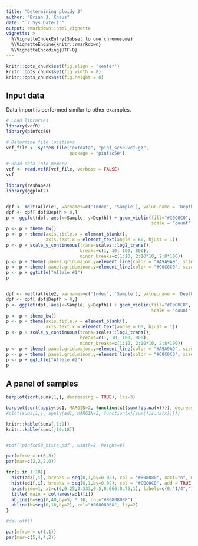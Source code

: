```yaml
---
title: "Determining ploidy 3"
author: "Brian J. Knaus"
date: "`r Sys.Date()`"
output: rmarkdown::html_vignette
vignette: >
  %\VignetteIndexEntry{Subset to one chromosome}
  %\VignetteEngine{knitr::rmarkdown}
  %\VignetteEncoding{UTF-8}
---
```




```r
knitr::opts_chunk$set(fig.align = 'center')
knitr::opts_chunk$set(fig.width = 8)
knitr::opts_chunk$set(fig.height = 8)
```




## Input data


Data import is performed similar to other examples.


```r
# Load libraries
library(vcfR)
library(pinfsc50)

# Determine file locations
vcf_file <- system.file("extdata", "pinf_sc50.vcf.gz",
                        package = "pinfsc50")

# Read data into memory
vcf <- read.vcfR(vcf_file, verbose = FALSE)
vcf
```









```r
library(reshape2)
library(ggplot2)


dpf <- melt(allele1, varnames=c('Index', 'Sample'), value.name = 'Depth', na.rm=TRUE)
dpf <- dpf[ dpf$Depth > 0,]
p <- ggplot(dpf, aes(x=Sample, y=Depth)) + geom_violin(fill="#C0C0C0", adjust=1.0,
                                                       scale = "count", trim=TRUE)
p <- p + theme_bw()
p <- p + theme(axis.title.x = element_blank(), 
               axis.text.x = element_text(angle = 60, hjust = 1))
p <- p + scale_y_continuous(trans=scales::log2_trans(), 
                            breaks=c(1, 10, 100, 800),
                            minor_breaks=c(1:10, 2:10*10, 2:8*100))
p <- p + theme( panel.grid.major.y=element_line(color = "#A9A9A9", size=0.6) )
p <- p + theme( panel.grid.minor.y=element_line(color = "#C0C0C0", size=0.2) )
p <- p + ggtitle("Allele #1")
p


dpf <- melt(allele2, varnames=c('Index', 'Sample'), value.name = 'Depth', na.rm=TRUE)
dpf <- dpf[ dpf$Depth > 0,]
p <- ggplot(dpf, aes(x=Sample, y=Depth)) + geom_violin(fill="#C0C0C0", adjust=1.0,
                                                       scale = "count", trim=TRUE)
p <- p + theme_bw()
p <- p + theme(axis.title.x = element_blank(), 
               axis.text.x = element_text(angle = 60, hjust = 1))
p <- p + scale_y_continuous(trans=scales::log2_trans(), 
                            breaks=c(1, 10, 100, 800),
                            minor_breaks=c(1:10, 2:10*10, 2:8*100))
p <- p + theme( panel.grid.major.y=element_line(color = "#A9A9A9", size=0.6) )
p <- p + theme( panel.grid.minor.y=element_line(color = "#C0C0C0", size=0.2) )
p <- p + ggtitle("Allele #2")
p

```




## A panel of samples


```r

barplot(sort(sums[1,], decreasing = TRUE), las=3)

barplot(sort(apply(ad1, MARGIN=2, function(x){sum(!is.na(x))}), decreasing = TRUE), las=3)
#plot(sums[1,], apply(ad1, MARGIN=2, function(x){sum(!is.na(x))}))
```


```r

knitr::kable(sums[,1:9])
knitr::kable(sums[,10:18])


#pdf('pinfsc50_hists.pdf', width=8, height=8)

par(mfrow = c(6,3))
par(mar=c(2,2,2,0))

for(i in 1:18){
  hist(ad2[,i], breaks = seq(0,1,by=0.02), col = "#808080", xaxt="n", main="", xlab="", ylab="")
  hist(ad1[,i], breaks = seq(0,1,by=0.02), col = "#C0C0C0", add = TRUE)
  axis(side=1, at=c(0,0.25,0.333,0.5,0.666,0.75,1), labels=c(0,"1/4","1/3","1/2","1/3","3/4",1))
  title( main = colnames(ad1)[i])
  abline(h=seq(0,40,by=5) * 10, col="#80808088")
  abline(h=seq(0,10,by=2), col="#80808088", lty=2)
}

#dev.off()

par(mfrow = c(1,1))
par(mar=c(5,4,4,2))
```




